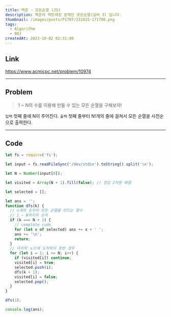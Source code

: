 ```yaml
---
title: 백준 - 모든순열 (JS)
description: 백준의 백트레킹 문제인 모든순열(실버 3) 입니다.
thumbnail: /images/posts/P1707/231015-171700.png
tags:
  - Algorithm
  - BOJ
createdAt: 2023-10-02 02:31:00
---
```


## Link

https://www.acmicpc.net/problem/10974

<hr />

## Problem

> 1 ~ N의 수를 이용해 만들 수 있는 모든 순열을 구해보자!

`입력` 첫째 줄에 N이 주어진다.
`출력` 첫째 줄부터 N!개의 줄에 걸쳐서 모든 순열을 사전순으로 출력한다.

<hr />

## Code

```javascript
let fs = require('fs');

let input = fs.readFileSync('/dev/stdin').toString().split('\n');

let N = Number(input[0]);

let visited = Array(N + 1).fill(false); // 정답 2차원 배열

let selected = [];

let ans = '';
function dfs(k) {
  // n개의 숫자의 모든 순열을 만드는 함수
  // 1 ~ N까지의 숫자
  if (k === N + 1) {
    // complete code
    for (let x of selected) ans += x + ' ';
    ans += '\n';
    return;
  }
  // 마지막 노드에 도착하지 못한 경우
  for (let i = 1; i <= N; i++) {
    if (visited[i]) continue;
    visited[i] = true;
    selected.push(i);
    dfs(k + 1);
    visited[i] = false;
    selected.pop();
  }
}

dfs(1);

console.log(ans);
```
